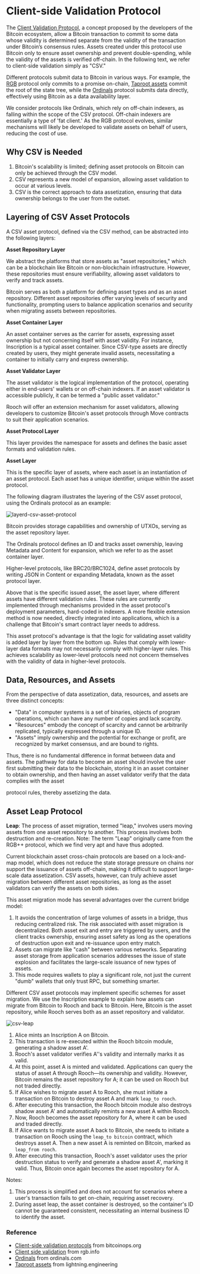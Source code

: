 # Client-side Validation Protocol

The [Client Validation Protocol][1], a concept proposed by the developers of the Bitcoin ecosystem, allow a Bitcoin transaction to commit to some data whose validity is determined separate from the validity of the transaction under Bitcoin’s consensus rules. Assets created under this protocol use Bitcoin only to ensure asset ownership and prevent double-spending, while the validity of the assets is verified off-chain. In the following text, we refer to client-side validation simply as "CSV."

Different protocols submit data to Bitcoin in various ways. For example, the [RGB][2] protocol only commits to a promise on-chain, [Taproot assets][4] commit the root of the state tree, while the [Ordinals][3] protocol submits data directly, effectively using Bitcoin as a data availability layer.

We consider protocols like Ordinals, which rely on off-chain indexers, as falling within the scope of the CSV protocol. Off-chain indexers are essentially a type of 'fat client.' As the RGB protocol evolves, similar mechanisms will likely be developed to validate assets on behalf of users, reducing the cost of use.

## Why CSV is Needed

1. Bitcoin's scalability is limited; defining asset protocols on Bitcoin can only be achieved through the CSV model.
2. CSV represents a new model of expansion, allowing asset validation to occur at various levels.
3. CSV is the correct approach to data assetization, ensuring that data ownership belongs to the user from the outset.

## Layering of CSV Asset Protocols

A CSV asset protocol, defined via the CSV method, can be abstracted into the following layers:

**Asset Repository Layer**

We abstract the platforms that store assets as "asset repositories," which can be a blockchain like Bitcoin or non-blockchain infrastructure. However, these repositories must ensure verifiability, allowing asset validators to verify and track assets.

Bitcoin serves as both a platform for defining asset types and as an asset repository. Different asset repositories offer varying levels of security and functionality, prompting users to balance application scenarios and security when migrating assets between repositories.

**Asset Container Layer**

An asset container serves as the carrier for assets, expressing asset ownership but not concerning itself with asset validity. For instance, Inscription is a typical asset container. Since CSV-type assets are directly created by users, they might generate invalid assets, necessitating a container to initially carry and express ownership.

**Asset Validator Layer**

The asset validator is the logical implementation of the protocol, operating either in end-users' wallets or on off-chain indexers. If an asset validator is accessible publicly, it can be termed a "public asset validator."

Rooch will offer an extension mechanism for asset validators, allowing developers to customize Bitcoin's asset protocols through Move contracts to suit their application scenarios.

**Asset Protocol Layer**

This layer provides the namespace for assets and defines the basic asset formats and validation rules.

**Asset Layer**

This is the specific layer of assets, where each asset is an instantiation of an asset protocol. Each asset has a unique identifier, unique within the asset protocol.

The following diagram illustrates the layering of the CSV asset protocol, using the Ordinals protocol as an example:

![layerd-csv-asset-protocol](/docs/client-side-validation/layerd-csv-asset-protocol.svg)

Bitcoin provides storage capabilities and ownership of UTXOs, serving as the asset repository layer.

The Ordinals protocol defines an ID and tracks asset ownership, leaving Metadata and Content for expansion, which we refer to as the asset container layer.

Higher-level protocols, like BRC20/BRC1024, define asset protocols by writing JSON in Content or expanding Metadata, known as the asset protocol layer.

Above that is the specific issued asset, the asset layer, where different assets have different validation rules. These rules are currently implemented through mechanisms provided in the asset protocol's deployment parameters, hard-coded in indexers. A more flexible extension method is now needed, directly integrated into applications, which is a challenge that Bitcoin's smart contract layer needs to address.

This asset protocol's advantage is that the logic for validating asset validity is added layer by layer from the bottom up. Rules that comply with lower-layer data formats may not necessarily comply with higher-layer rules. This achieves scalability as lower-level protocols need not concern themselves with the validity of data in higher-level protocols.

## Data, Resources, and Assets

From the perspective of data assetization, data, resources, and assets are three distinct concepts:

- "Data" in computer systems is a set of binaries, objects of program operations, which can have any number of copies and lack scarcity.
- "Resources" embody the concept of scarcity and cannot be arbitrarily replicated, typically expressed through a unique ID.
- "Assets" imply ownership and the potential for exchange or profit, are recognized by market consensus, and are bound to rights.

Thus, there is no fundamental difference in format between data and assets. The pathway for data to become an asset should involve the user first submitting their data to the blockchain, storing it in an asset container to obtain ownership, and then having an asset validator verify that the data complies with the asset

 protocol rules, thereby assetizing the data.

## Asset Leap Protocol

**Leap**: The process of asset migration, termed "leap," involves users moving assets from one asset repository to another. This process involves both destruction and re-creation. Note: The term "Leap" originally came from the RGB++ protocol, which we find very apt and have thus adopted.

Current blockchain asset cross-chain protocols are based on a lock-and-map model, which does not reduce the state storage pressure on chains nor support the issuance of assets off-chain, making it difficult to support large-scale data assetization. CSV assets, however, can truly achieve asset migration between different asset repositories, as long as the asset validators can verify the assets on both sides.

This asset migration mode has several advantages over the current bridge model:

1. It avoids the concentration of large volumes of assets in a bridge, thus reducing centralized risk. The risk associated with asset migration is decentralized. Both asset exit and entry are triggered by users, and the client tracks ownership, ensuring asset safety as long as the operations of destruction upon exit and re-issuance upon entry match.
2. Assets can migrate like "cash" between various networks. Separating asset storage from application scenarios addresses the issue of state explosion and facilitates the large-scale issuance of new types of assets.
3. This mode requires wallets to play a significant role, not just the current "dumb" wallets that only trust RPC, but something smarter.

Different CSV asset protocols may implement specific schemes for asset migration. We use the Inscription example to explain how assets can migrate from Bitcoin to Rooch and back to Bitcoin. Here, Bitcoin is the asset repository, while Rooch serves both as an asset repository and validator.

![csv-leap](/docs/client-side-validation/csv-leap.svg)

1. Alice mints an Inscription A on Bitcoin.
2. This transaction is re-executed within the Rooch bitcoin module, generating a shadow asset A'.
3. Rooch's asset validator verifies A''s validity and internally marks it as valid.
4. At this point, asset A is minted and validated. Applications can query the status of asset A through Rooch—its ownership and validity. However, Bitcoin remains the asset repository for A; it can be used on Rooch but not traded directly.
5. If Alice wishes to migrate asset A to Rooch, she must initiate a transaction on Bitcoin to destroy asset A and mark `leap_to rooch`.
6. After executing this transaction, the Rooch bitcoin module also destroys shadow asset A' and automatically remints a new asset A within Rooch.
7. Now, Rooch becomes the asset repository for A, where it can be used and traded directly.
8. If Alice wants to migrate asset A back to Bitcoin, she needs to initiate a transaction on Rooch using the `leap_to bitcoin` contract, which destroys asset A. Then a new asset A is reminted on Bitcoin, marked as `leap_from rooch`.
9. After executing this transaction, Rooch's asset validator uses the prior destruction status to verify and generate a shadow asset A', marking it valid. Thus, Bitcoin once again becomes the asset repository for A.

Notes:
1. This process is simplified and does not account for scenarios where a user's transaction fails to get on-chain, requiring asset recovery.
2. During asset leap, the asset container is destroyed, so the container's ID cannot be guaranteed consistent, necessitating an internal business ID to identify the asset.

### Reference

- [Client-side validation protocols][1] from bitcoinops.org
- [Client side validation][2] from rgb.info
- [Ordinals][3] from ordinals.com
- [Taproot assets][4] from lightning.engineering

[1]: https://bitcoinops.org/en/topics/client-side-validation/
[2]: https://docs.rgb.info/distributed-computing-concepts/client-side-validation
[3]: https://docs.ordinals.com/
[4]: https://docs.lightning.engineering/the-lightning-network/taproot-assets